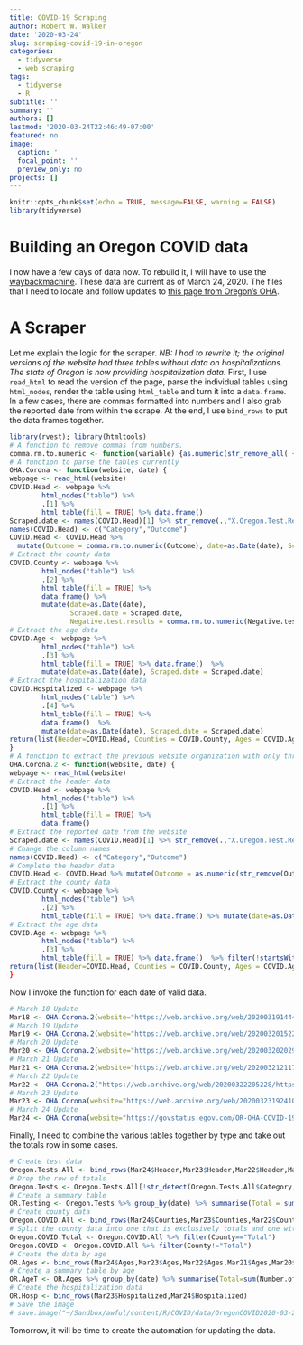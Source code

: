 ```yaml
---
title: COVID-19 Scraping
author: Robert W. Walker
date: '2020-03-24'
slug: scraping-covid-19-in-oregon
categories:
  - tidyverse
  - web scraping
tags:
  - tidyverse
  - R
subtitle: ''
summary: ''
authors: []
lastmod: '2020-03-24T22:46:49-07:00'
featured: no
image:
  caption: ''
  focal_point: ''
  preview_only: no
projects: []
---
```


```r
knitr::opts_chunk$set(echo = TRUE, message=FALSE, warning = FALSE)
library(tidyverse)
```

# Building an Oregon COVID data

I now have a few days of data now.  To rebuild it, I will have to use the [waybackmachine](https://archive.org/web/).  These data are current as of March 24, 2020.  The files that I need to locate and follow updates to [this page from Oregon's OHA](https://govstatus.egov.com/OR-OHA-COVID-19).

# A Scraper

Let me explain the logic for the scraper.  *NB: I had to rewrite it; the original versions of the website had three tables without data on hospitalizations.  The state of Oregon is now providing hospitalization data.*  First, I use `read_html` to read the version of the page, parse the individual tables using `html_nodes`, render the table using `html_table` and turn it into a `data.frame`.  In a few cases, there are commas formatted into numbers and I also grab the reported date from within the scrape.  At the end, I use `bind_rows` to put the data.frames together.

```r
library(rvest); library(htmltools)
# A function to remove commas from numbers.
comma.rm.to.numeric <- function(variable) {as.numeric(str_remove_all( {{variable}}, ",")) }
# A function to parse the tables currently
OHA.Corona <- function(website, date) {
webpage <- read_html(website)
COVID.Head <- webpage %>%
        html_nodes("table") %>%
        .[1] %>%
        html_table(fill = TRUE) %>% data.frame()
Scraped.date <- names(COVID.Head)[1] %>% str_remove(.,"X.Oregon.Test.Results.as.of.") %>% str_remove(., "..8.00.a.m..Updated.daily.")
names(COVID.Head) <- c("Category","Outcome")
COVID.Head <- COVID.Head %>% 
  mutate(Outcome = comma.rm.to.numeric(Outcome), date=as.Date(date), Scraped.date = Scraped.date)
# Extract the county data
COVID.County <- webpage %>%
        html_nodes("table") %>%
        .[2] %>%
        html_table(fill = TRUE) %>% 
        data.frame() %>% 
        mutate(date=as.Date(date), 
               Scraped.date = Scraped.date, 
               Negative.test.results = comma.rm.to.numeric(Negative.test.results))
# Extract the age data
COVID.Age <- webpage %>%
        html_nodes("table") %>%
        .[3] %>%
        html_table(fill = TRUE) %>% data.frame()  %>%  
        mutate(date=as.Date(date), Scraped.date = Scraped.date)
# Extract the hospitalization data
COVID.Hospitalized <- webpage %>%
        html_nodes("table") %>%
        .[4] %>%
        html_table(fill = TRUE) %>% 
        data.frame()  %>% 
        mutate(date=as.Date(date), Scraped.date = Scraped.date)
return(list(Header=COVID.Head, Counties = COVID.County, Ages = COVID.Age, Hospitalized = COVID.Hospitalized))
}
# A function to extract the previous website organization with only three tables.
OHA.Corona.2 <- function(website, date) {
webpage <- read_html(website)
# Extract the header data
COVID.Head <- webpage %>%
        html_nodes("table") %>%
        .[1] %>%
        html_table(fill = TRUE) %>% 
        data.frame()
# Extract the reported date from the website
Scraped.date <- names(COVID.Head)[1] %>% str_remove(.,"X.Oregon.Test.Results.as.of.") %>% str_remove(., "..8.00.a.m..Updated.daily.")
# Change the column names
names(COVID.Head) <- c("Category","Outcome")
# Complete the header data
COVID.Head <- COVID.Head %>% mutate(Outcome = as.numeric(str_remove(Outcome,","), date=as.Date(date), Scraped.date = Scraped.date)
# Extract the county data
COVID.County <- webpage %>%
        html_nodes("table") %>%
        .[2] %>%
        html_table(fill = TRUE) %>% data.frame() %>% mutate(date=as.Date(date), Scraped.date = Scraped.date)
# Extract the age data
COVID.Age <- webpage %>%
        html_nodes("table") %>%
        .[3] %>%
        html_table(fill = TRUE) %>% data.frame()  %>% filter(!startsWith(.[[1]],"Total")) %>% mutate(date=as.Date(date), Scraped.date = Scraped.date)
return(list(Header=COVID.Head, Counties = COVID.County, Ages = COVID.Age))
}
```

Now I invoke the function for each date of valid data.

```r
# March 18 Update
Mar18 <- OHA.Corona.2(website="https://web.archive.org/web/20200319144434/https://govstatus.egov.com/OR-OHA-COVID-19", date="2020-03-18")
# March 19 Update
Mar19 <- OHA.Corona.2(website="https://web.archive.org/web/20200320152224/https://govstatus.egov.com/OR-OHA-COVID-19", date="2020-03-19")
# March 20 Update
Mar20 <- OHA.Corona.2(website="https://web.archive.org/web/20200320202955/https://govstatus.egov.com/OR-OHA-COVID-19", date="2020-03-20")
# March 21 Update
Mar21 <- OHA.Corona.2(website="https://web.archive.org/web/20200321211741/https://govstatus.egov.com/OR-OHA-COVID-19", date="2020-03-21")
# March 22 Update
Mar22 <- OHA.Corona.2("https://web.archive.org/web/20200322205228/https://govstatus.egov.com/OR-OHA-COVID-19", date="2020-03-22")
# March 23 Update
Mar23 <- OHA.Corona(website="https://web.archive.org/web/20200323192410/https://govstatus.egov.com/OR-OHA-COVID-19", date="2020-03-23")
# March 24 Update
Mar24 <- OHA.Corona(website="https://govstatus.egov.com/OR-OHA-COVID-19", date=as.character(Sys.Date()))
```


Finally, I need to combine the various tables together by type and take out the totals row in some cases.

```r
# Create test data
Oregon.Tests.All <- bind_rows(Mar24$Header,Mar23$Header,Mar22$Header,Mar21$Header,Mar20$Header,Mar19$Header,Mar18$Header)
# Drop the row of totals
Oregon.Tests <- Oregon.Tests.All[!str_detect(Oregon.Tests.All$Category, "Total"),]
# Create a summary table
OR.Testing <- Oregon.Tests %>% group_by(date) %>% summarise(Total = sum(Outcome))
# Create county data
Oregon.COVID.All <- bind_rows(Mar24$Counties,Mar23$Counties,Mar22$Counties,Mar21$Counties,Mar20$Counties,Mar19$Counties,Mar18$Counties)
# Split the county data into one that is exclusively totals and one without the totals
Oregon.COVID.Total <- Oregon.COVID.All %>% filter(County=="Total")
Oregon.COVID <- Oregon.COVID.All %>% filter(County!="Total")
# Create the data by age
OR.Ages <- bind_rows(Mar24$Ages,Mar23$Ages,Mar22$Ages,Mar21$Ages,Mar20$Ages,Mar19$Ages,Mar18$Ages) %>% filter(Age.group!="Total")
# Create a summary table by age
OR.AgeT <- OR.Ages %>% group_by(date) %>% summarise(Total=sum(Number.of.cases))
# Create the hospitalization data
OR.Hosp <- bind_rows(Mar23$Hospitalized,Mar24$Hospitalized)
# Save the image
# save.image("~/Sandbox/awful/content/R/COVID/data/OregonCOVID2020-03-24.RData")
```

Tomorrow, it will be time to create the automation for updating the data.
